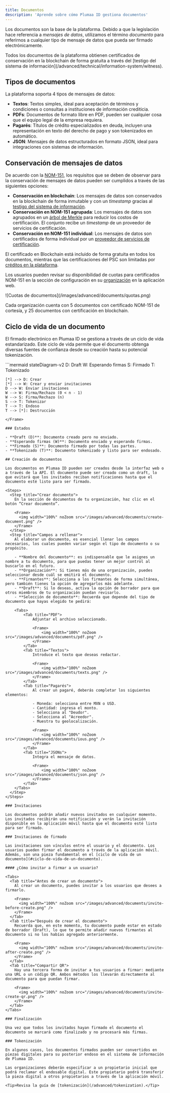 ```yaml
---
title: Documentos
description: 'Aprende sobre cómo Plumaa ID gestiona documentos'
---
```


Los documentos son la base de la plataforma. Debido a que la legislación hace referencia a _mensajes de datos_, utilizamos el término _documento_ para referirnos a cualquier tipo de mensaje de datos que pueda ser firmado electrónicamente.

<Check>
Todos los documentos de la plataforma obtienen certificados de conservación en la blockchain de forma gratuita a través del [testigo del sistema de información](/advanced/technical/information-system/witness).
</Check>

## Tipos de documentos

La plataforma soporta 4 tipos de mensajes de datos:

- **Textos**: Textos simples, ideal para aceptación de términos y condiciones o consultas a instituciones de información crediticia.
- **PDFs**: Documentos de formato libre en PDF, pueden ser cualquier cosa que el equipo legal de la empresa requiera.
- **Pagarés**: Títulos de crédito especializados en deuda, incluyen una representación en texto del derecho de pago y son tokenizados en automático.
- **JSON**: Mensajes de datos estructurados en formato JSON, ideal para integraciones con sistemas de información.

## Conservación de mensajes de datos

De acuerdo con la [NOM-151](/advanced/technical/electronic-signature/trust-service-providers#certificados-de-nom-151), los requisitos que se deben de observar para la conservación de mensajes de datos pueden ser cumplidos a través de las siguientes opciones:

- **Conservación en blockchain**: Los mensajes de datos son conservados en la blockchain de forma inmutable y con un _timestamp_ gracias al [testigo del sistema de información](/advanced/technical/information-system/witness).
- **Conservación en NOM-151 agrupada**: Los mensajes de datos son agrupados en un [árbol de Merkle](/advanced/technical/electronic-signature/data-message-conservation#merkle-tree) para reducir los costos de certificación. El conjunto recibe un _timestamp_ de un proveedor de servicios de certificación.
- **Conservación en NOM-151 individual**: Los mensajes de datos son certificados de forma individual por un [proveedor de servicios de certificación](/advanced/technical/electronic-signature/trust-service-providers).

El certificado en Blockchain está incluido de forma gratuita en todos los documentos, mientras que las certificaciones del PSC son limitadas por [créditos en la plataforma](/advanced/organizations#cuotas-de-documentos).

Los usuarios pueden revisar su disponibilidad de cuotas para certificados NOM-151 en la sección de configuración en su [organización](/advanced/organizations) en la aplicación web.

<Frame>
![Cuotas de documentos](/images/advanced/documents/quotas.png)
</Frame>

<Note>Cada organización cuenta con 5 documentos con certificado NOM-151 de cortesía, y 25 documentos con certificación en blockchain.</Note>

## Ciclo de vida de un documento

El firmado electrónico en Plumaa ID se gestiona a través de un ciclo de vida estandarizado. Este ciclo de vida permite que el documento obtenga diversas fuentes de confianza desde su creación hasta su potencial tokenización.

<Frame>
```mermaid
stateDiagram-v2
    D: Draft
    W: Esperando firmas
    S: Firmado
    T: Tokenizado

    [*] --> D: Crear
    [*] --> W: Crear y enviar invitaciones
    D --> W: Enviar invitaciones
    W --> W: Firma/Rechazo (0 < n - 1)
    W --> S: Firma/Rechazo (n)
    S --> T: Tokenizar
    T --> T: Endoso
    T --> [*]: Destrucción
```
</Frame>

### Estados

- **Draft (D)**: Documento creado pero no enviado.
- **Esperando firmas (W)**: Documento enviado y esperando firmas.
- **Firmado (S)**: Documento firmado por todas las partes.
- **Tokenizado (T)**: Documento tokenizado y listo para ser endosado.

## Creación de documentos

Los documentos en Plumaa ID pueden ser creados desde la interfaz web o a través de la API. El documento puede ser creado como un draft, lo que evitará que los invitados reciban notificaciones hasta que el documento esté listo para ser firmado.

<Steps>
  <Step title="Crear documento">
    En la sección de documentos de tu organización, haz clic en el botón “Crear documento”.
  
    <Frame>
      <img width="100%" noZoom src="/images/advanced/documents/create-document.png" />
    </Frame>
  </Step>
  <Step title="Campos a rellenar">
    Al elaborar un documento, es esencial llenar los campos necesarios, los cuales pueden variar según el tipo de documento o su propósito.
  
    - **Nombre del documento**: es indispensable que le asignes un nombre a tu documento, para que puedas tener un mejor control al buscarlo en el futuro.
    - **Organización**: Si tienes más de una organización, puedes seleccionar desde cuál se emitirá el documento.
    - **Firmantes**: Selecciona a los firmantes de forma simultánea, pero también tienes la opción de agregarlos más adelante.
    - **Draft**: Si lo deseas, activa la opción de borrador para que otros miembros de tu organización puedan revisarlo.
    - **Selección de documento**: Recuerda que depende del tipo de documento que hayas elegido te pedirá:

    <Tabs>
        <Tab title="PDF">
            Adjuntar el archivo seleccionado.

            <Frame>
                <img width="100%" noZoom src="/images/advanced/documents/pdf.png" />
            </Frame>
        </Tab>
        <Tab title="Textos">
            Introduce el texto que deseas redactar.

            <Frame>
                <img width="100%" noZoom src="/images/advanced/documents/texts.png" />
            </Frame>
        </Tab>
        <Tab title="Pagarés">
            Al crear un pagaré, deberás completar los siguientes elementos:

            - Moneda: selecciona entre MXN o USD.
            - Cantidad: ingresa el monto.
            - Selecciona al "Deudor".
            - Selecciona al "Acreedor".
            - Muestra tu geolocalización.

            <Frame>
                <img width="100%" noZoom src="/images/advanced/documents/ious.png" />
            </Frame>
        </Tab>
        <Tab title="JSONs">
            Integra el mensaje de datos. 

            <Frame>
                <img width="100%" noZoom src="/images/advanced/documents/json.png" />
            </Frame>
        </Tab>
    </Tabs>
  </Step>
</Steps>

### Invitaciones

Los documentos podrán añadir nuevos invitados en cualquier momento. Los invitados recibirán una notificación y verán la invitación disponible en la aplicación móvil hasta que el documento esté listo para ser firmado.

### Invitaciones de firmado

Las invitaciones son vínculos entre el usuario y el documento. Los usuarios pueden firmar el documento a través de la aplicación móvil. Además, son una pieza fundamental en el [ciclo de vida de un documento](#ciclo-de-vida-de-un-documento).

#### ¿Cómo invitar a firmar a un usuario?

<Tabs>
  <Tab title="Antes de crear un documento">
    Al crear un documento, puedes invitar a los usuarios que desees a firmarlo. 
  
    <Frame>
      <img width="100%" noZoom src="/images/advanced/documents/invite-before-create.png" />
    </Frame>
  </Tab>
  <Tab title="Después de crear el documento">
    Recuerda que, en este momento, tu documento puede estar en estado de borrador (Draft), lo que te permite añadir nuevos firmantes al documento si no los habías agregado anteriormente.
  
    <Frame>
      <img width="100%" noZoom src="/images/advanced/documents/invite-after-create.png" />
    </Frame>
  </Tab>
  <Tab title="Compartir QR">
    Hay una tercera forma de invitar a tus usuarios a firmar: mediante una URL o un código QR. Ambos métodos los llevarán directamente al documento para que puedan firmar.
  
    <Frame>
      <img width="100%" noZoom src="/images/advanced/documents/invite-create-qr.png" />
    </Frame>
  </Tab>
</Tabs>

### Finalización

Una vez que todos los invitados hayan firmado el documento el documento se marcará como finalizado y no procesará más firmas.

### Tokenización

En algunos casos, los documentos firmados pueden ser convertidos en piezas digitales para su posterior endoso en el sistema de información de Plumaa ID.

Las organizaciones deberán especificar a un propietario inicial que podrá reclamar el endosable digital. Este propietario podrá transferir la pieza digital a otros propietarios a través de la aplicación móvil.

<Tip>Revisa la guía de [tokenización](/advanced/tokenization).</Tip>

